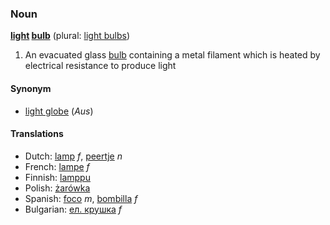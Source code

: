 === Noun ===
'''[[light]] [[bulb]]''' (plural: [[light bulbs]])

# An evacuated glass [[bulb]] containing a metal filament which is heated by electrical resistance to produce light

====Synonym====
*[[light globe]] (''Aus'')

====Translations====
*Dutch: [[lamp]] ''f'', [[peertje]] ''n''
*French: [[lampe]] ''f''
*Finnish: [[lamppu]]
*Polish: [[żarówka]]
*Spanish: [[foco]] ''m'', [[bombilla]] ''f''
*Bulgarian: [[ел. крушка]] ''f''